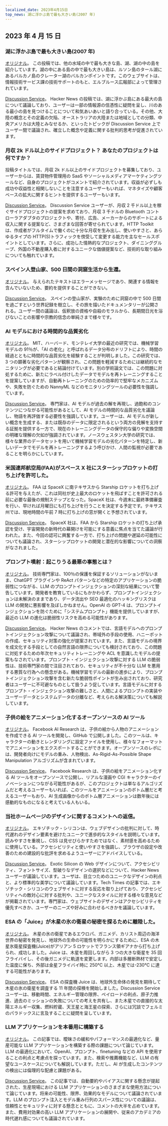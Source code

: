 ```yaml
---
localized_date: 2023年4月15日
top_news: 湖に浮かぶ島で最も大きい島(2007 年)
---
```




<CallToAction />

<Steps>

## 2023 年 4 月 15 日

### 湖に浮かぶ島で最も大きい島(2007 年)

[オリジナル](https://www.elbruz.org/special-projects/islands-and-lakes/)。
この投稿では、他の水域の中で最も大きな島、湖、湖の中の島を紹介しています。湖の中にある島の中で最も大きい島は、ルソン島のタール湖にあるバルカノ島のクレーター湖のバルカンポイントです。このウェブサイトは、情報技術サービス課の技術サポートのもと、エルブルース広報部によって管理されています。

[Discussion Service](http://news.ycombinator.com/item?id=35567026)。
Hacker News の投稿では、湖に浮かぶ島にある最大の島について議論しており、ユーザーは一部の情報源の信憑性に疑問を呈し、川のある最小の島を見つけることについて和気あいあいと語り合っている。その他、大陸の概念とその定義の欠陥、オーストラリアの大陸または地域としての分類、中央アメリカは大陸とみなせるか、といったトピックが Discussion Service 上でユーザー間で議論され、確立した概念や定義に関する批判的思考が促進されています。

### 月収 2k ドル以上のサイドプロジェクト？ あなたのプロジェクトは何ですか？

投稿タイトルでは、月収 2k ドル以上のサイドプロジェクトを募集しており、ユーザーからは、賃貸物件管理用の SaaS やソーシャルメディアマーケティングツールなど、自身のプロジェクトがコメントで紹介されています。収益が必ずしも成功や収益性と相関しないことを注意するユーザーもいれば、マネタイズや顧客ベースの拡大に関するヒントを提供するユーザーもいます。

[Discussion Service](http://news.ycombinator.com/item?id=35567822)。
Discussion Service ユーザーが、月収 2 千ドル以上を稼ぐサイドプロジェクトの提案を求めており、月収 3 千ドルの Bluetooth コントローラアダプタのプロジェクトや、寄付、広告、メーカーからのサポートによる収入に関する提案など、さまざまな回答が寄せられています。HTTP Toolkit は、作成者がフルタイムで働くのに十分な月収を生み出し、使いやすさと、あらゆるタイプの HTTP(S)トラフィックを傍受して変更する能力を主なセールスポイントとしています。さらに、成功した情熱的なプロジェクト、ダイニンググループ、外国の不動産購入者に対するユニークな価値提案など、技術的な取り組みについても触れています。

### スペイン人登山家、500 日間の洞窟生活から生還。

[オリジナル](https://www.cbc.ca/news/world/spain-cave-500-days-beatriz-flamini-1.6810428)。
与えられたテキストはエラーメッセージであり、関連する情報を含んでいないため、要約を提供することができない。

[Discussion Service](http://news.ycombinator.com/item?id=35571481)。
スペインの登山家が、実験のために洞窟の中で 500 日間を過ごすという世界記録を樹立し、その旅を描いたドキュメンタリーが公開される。ユーザー間の議論は、仮釈放の資格や自殺のモラルから、長期間日光を浴びないことの影響や宗教的信念の単純さまで様々です。

### AI モデルにおける時間的な品質劣化

[オリジナル](https://www.nannyml.com/blog/91-of-ml-perfomance-degrade-in-time)。
MIT、ハーバード、モンテレイ大学の最近の研究では、機械学習モデルの 91％が、「AI の老化」と呼ばれるデータ分布のドリフトにより、時間の経過とともに時間的な品質劣化を経験することが判明しました。この研究では、3 つの顕著な劣化パターンが観察され、この問題を軽減するためには継続的なモニタリングが必要であると結論付けています。別の学術論文では、この問題に対処するために、新たにラベル付けしたデータでモデルを再トレーニングすることを提案していますが、自動再トレーニングのための効率的で堅牢なメカニズムや、失敗を防ぐための NannyML などのモニタリングツールの必要性を強調しています。

[Discussion Service](http://news.ycombinator.com/item?id=35566145)。
専門家は、AI モデルが過去の解を再現し、過飽和のコンテンツにつながる可能性があるとして、AI モデルの時間的な品質劣化を議論し、物語を再評価する必要性を強調しています。ユーザーは、AI モデルが新しい概念を生成する、または既存のデータに限定されるという両方の見解を支持する証拠を提供する一方で、現在のトレーニングデータの保守的な偏りや変換空間の明確な理解の欠如が強調されています。ノースウェスタン大学の研究では、様々な業界のデータセットを用いて機械学習モデルの劣化パターンを特定し、新しいデータでモデルを再トレーニングするよう呼びかけ、人間の監視が必要であることを明らかにしています。

### 米国連邦航空局(FAA)がスペース X 社にスターシップロケットの打ち上げを許可した。

[オリジナル](https://arstechnica.com/science/2023/04/green-light-go-spacex-receives-a-launch-license-from-the-faa-for-starship/)。
FAA は SpaceX に南テキサスから Starship ロケットを打ち上げる許可を与えたが、これは同社が史上最大のロケットを飛ばすことを許可される前に必要な最後の規制ステップとなった。SpaceX 社は、今週末に最終準備審査を行い、早ければ月曜日にも打ち上げを行うことを決定する予定です。テキサス州では、現地時間の午前 7 時に打ち上げの窓が開くと予想されています。

[Discussion Service](http://news.ycombinator.com/item?id=35575298)。
SpaceX 社は、FAA から Starship ロケットの打ち上げ承認を受け、宇宙開発の新時代の幕開けを可能にする意義に焦点を当てた議論が行われた。また、今回の認可に興奮する一方で、打ち上げの問題や遅延の可能性についても議論され、スターシップロケットの開発と潜在的な影響についての洞察がなされました。

### プロンプト噴射：起こりうる最悪の事態とは？

[オリジナル](https://simonwillison.net/2023/Apr/14/worst-that-can-happen/)。
技術専門家は、100％の保護を保証するソリューションがないまま、ChatGPT プラグインや ReAct パターンなどの特定のアプリケーションの脆弱性につながる、LLM のプロンプトインジェクションの深刻な結果について警告しています。開発者を教育しているにもかかわらず、プロンプトインジェクションは未解決のままであり、データ流出や SEO 最適化のハッキングリスクは LLM の開発に悪影響を及ぼしかねません。OpenAI の GPT-4 は、プロンプトインジェクションを防ぐために「システムプロンプト」機能を提供していますが、最近の LLM の進化は脆弱性リスクを高める可能性があります。

[Discussion Service](http://news.ycombinator.com/item?id=35572290)。
Hacker News のコメントでは、言語モデルへのプロンプトインジェクション攻撃について議論され、帯域外の手段の使用、ハニーポットの作成、セキュリティ対策の強化が提案されています。また、言語モデルの境界を成文化する手段としての自然言語の限界についても検討されており、この問題に対処するための年次セキュリティトレーニングや ACL を意識したモデルの提案もなされています。プロンプト・インジェクション攻撃に対する LLM の脆弱性は、技術専門家の間で注目されており、セキュリティが不十分な LLM を悪用する悪質な行為への懸念がある。機械学習モデルの最新の進歩により、プロンプトインジェクション攻撃を含む新たな脆弱性ポイントが生み出されており、研究者はユーザーに不可避なものとして扱うよう促しています。言語モデルに対するプロンプト・インジェクション攻撃の難しさと、人間によるプロンプトの実装やユーザーデータとシステムデータの分離など、考えられる解決策についても解説しています。

### 子供の絵をアニメーション化するオープンソースの AI ツール

[オリジナル](https://github.com/facebookresearch/AnimatedDrawings)。
Facebook AI Research は、子供の絵から人物のアニメーションを作成できる AI ツールを開発し、GitHub で公開しました。このツールは、キャラクターの動きとレンダリングに設定ファイルを使用し、様々なフォーマットでアニメーションをエクスポートすることができます。オープンソースのレポには、開発者向けにモデルの重み、人物検出、As-Rigid-As-Possible Shape Manipulation アルゴリズムが含まれています。

[Discussion Service](http://news.ycombinator.com/item?id=35565681)。
Facebook Research は、子供の絵をアニメーション化する AI ツールをオープンソースで公開し、リアルな漫画や CGI キャラクターのイノベーションにつながる可能性があるが、このプロジェクトは単なるアルゴリズムだと考えるユーザーもいれば、このツールをアニメーションのボトム層だと考えるユーザーもおり、AI 生成画像からのボトム層アニメーションは数年後には感動的なものになると考えている人もいる。

### 当社ホームページのデザインに関するコメントへの返信。

[オリジナル](https://research.exoticsilicon.com/articles/replying_to_comments)。
エキゾチック・シリコンは、ウェブデザインの批判に対して、時代遅れのデザイン要素を避けたユニークで進歩的なスタイルを説明しています。読みやすさを重視し、CSS は見せびらかすためではなく、素材感を高めるために使用している。アクセシビリティと使いやすさを強調し、ブラウザの設定や改善のための建設的な批評を求めるようユーザーにアドバイスしている。

[Discussion Service](http://news.ycombinator.com/item?id=35567285)。
Exotic Silicon の Web デザインについて、アクセシビリティ、フォントサイズ、型破りなデザインの選択などについて、Hacker News ユーザーが議論しています。ユーザは、目立つためのユニークなデザインの利点と、より標準的な美学について議論しています。Tech Times の記事では、エキゾチック・シリコンのウェブサイトに対する反応を取り上げており、アクセシビリティへの敵対心に対する批判や、ユニークなスタイルに対する様々な意見などが掲載されています。専門家は、ウェブサイトのデザインはアクセシビリティを優先すべきか、ユーザーのニーズや好みに合わせるべきかを議論しています。

### ESA の「Juice」が木星の氷の衛星の秘密を探るために離陸した。

[オリジナル](https://www.esa.int/Science_Exploration/Space_Science/Juice/ESA_s_Juice_lifts_off_on_quest_to_discover_secrets_of_Jupiter_s_icy_moons)。
木星の氷の衛星であるエウロパ、ガニメデ、カリスト周辺の海洋世界の秘密を発見し、地球外の生命の可能性を明らかにするために、ESA の木星氷衛星探査機(Juice)がアリアン 5 ロケットでフランス領ギアナから打ち上げられ、成功しました。Juice は、木星を周回しながら 3 つの大きな衛星を 35 回フライバイし、その後ガニメデに軌道を変更します。内部は多層断熱材で安定した温度に保ち、外部は金星フライバイ時に 250℃ 以上、木星では-230℃ に達する可能性があります。

[Discussion Service](http://news.ycombinator.com/item?id=35574177)。
ESA の探査機 Juice は、地球外生命体の発見を期待して木星の氷の衛星を調査する 11 年間の探検を開始しました。Discussion Service ユーザーは、移動時間、エネルギー管理の限界、ペイロードの利点、原子力推進、過去のミッションの失敗についての考えを共有し、また木星での直接的な太陽エネルギー収集、燃料貯蔵、天王星と海王星の探索、さらには冗談でフェルミのパラドックスに言及することに疑問を呈しています。

### LLM アプリケーションを本番用に構築する

[オリジナル](https://huyenchip.com/2023/04/11/llm-engineering.html)。
この記事では、曖昧さの緩和やパフォーマンスの最適化など、量産可能な LLM アプリケーションを構築する際の課題について論じています。LLM の最適化において、OpenAI、プロンプト、finetuning などの API を使用することの利点と考慮点を探っています。また、検索や推薦機能など、LLM の有望なユースケースについても解説しています。ただし、AI が生成したコンテンツの検出には倫理的な配慮と課題がある。

[Discussion Service](http://news.ycombinator.com/item?id=35565212)。
この記事では、自動要約やバイアスに関する懸念が提起された、生産現場における LLM アプリケーションのさまざまな使用方法について論じています。将来の可能性、限界、効果的なモデルについて議論されています。LLM のプロンプト注入とモデル重み行列のスパース性についての議論は、信頼性とセキュリティに対する懸念とともに、コメントの大半を占めています。また、費用対効果の高い LLM アプリケーションの展開や、従来のアカデミアの時代遅れ感についても議論されています。

</Steps>
